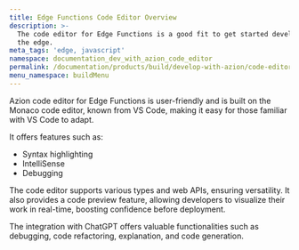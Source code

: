 ```yaml
---
title: Edge Functions Code Editor Overview
description: >-
  The code editor for Edge Functions is a good fit to get started developing at
  the edge.
meta_tags: 'edge, javascript'
namespace: documentation_dev_with_azion_code_editor
permalink: /documentation/products/build/develop-with-azion/code-editor/
menu_namespace: buildMenu
---
```



<LinkButton link="/en/documentation/products/edge-application/edge-functions/runtime-api/code-editor/" label="Go to azion code editor reference" severity="secondary" target="_blank" />

Azion code editor for Edge Functions is user-friendly and is built on the Monaco code editor, known from VS Code, making it easy for those familiar with VS Code to adapt. 

It offers features such as:

- Syntax highlighting
- IntelliSense
- Debugging

The code editor supports various types and web APIs, ensuring versatility. It also provides a code preview feature, allowing developers to visualize their work in real-time, boosting confidence before deployment.
 
The integration with ChatGPT offers valuable functionalities such as debugging, code refactoring, explanation, and code generation.





